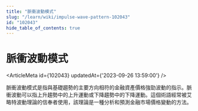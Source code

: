 ```yaml
---
title: "脈衝波動模式"
slug: "/learn/wiki/impulse-wave-pattern-102043"
id: "102043"
hide_table_of_contents: true
---
```



# 脈衝波動模式

<ArticleMeta id={102043} updatedAt={'2023-09-26 13:59:00'} />
<div className='border-solid border-b border-t-0 my-4 border-[var(--ifm-color-gray-300)]' />

脈衝波動模式是指與基礎趨勢的主要方向相符的金融資產價格強勁波動的指示。脈衝波動可以指上升趨勢中的上升運動或下降趨勢中的下降運動。這個術語經常被艾略特波動理論的信奉者使用，該理論是一種分析和預測金融市場價格變動的方法。
